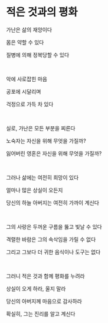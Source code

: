 # 적은 것과의 평화

가난은 삶의 재앙이다

몸은 약할 수 있다

질병에 의해 정복당할 수 있다

<p></p>

<br />

악에 사로잡힌 마음

공포에 시달리며

걱정으로 가득 차 있다

<p></p>

<br />

실로, 가난은 모든 부분을 찌른다

노숙자는 자신을 위해 무엇을 가질까?

잃어버린 영혼은 자신을 위해 무엇을 가질까?

<p></p>

<br />

그러나 삶에는 여전히 희망이 있다

얼마나 많은 상실이 오든지

당신의 하늘 아버지는 여전히 가까이 계신다

<p></p>

<br />

그의 사랑은 두꺼운 구름을 뚫고 빛날 수 있다

격렬한 바람은 그의 속삭임을 가릴 수 없다

그리고 그보다 더 귀한 음식이나 도구는 없다

<p></p>

<br />

그러니 적은 것과 함께 평화를 누려라

상실이 오게 하라, 울지 말라

당신의 아버지께 마음으로 감사하라

확실히, 그는 진리를 알고 계신다